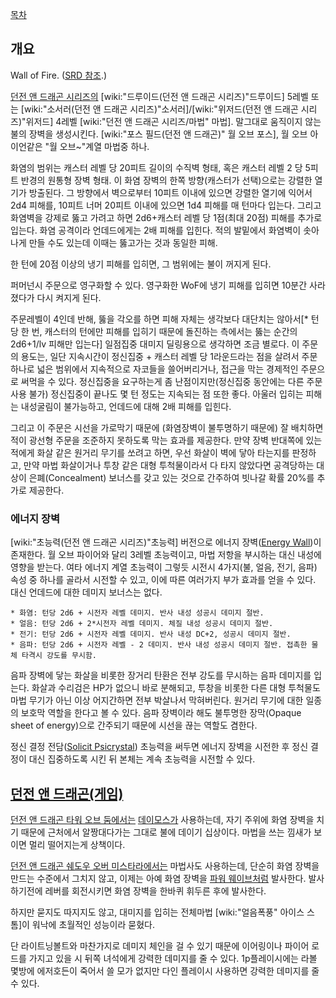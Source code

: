 [[목차]]

== 개요 ==
Wall of Fire. ([http://www.d20srd.org/srd/spells/wallOfFire.htm SRD 참조].)

[[던전 앤 드래곤 시리즈]]의 [wiki:"드루이드(던전 앤 드래곤 시리즈)"드루이드] 5레벨 또는 [wiki:"소서러(던전 앤 드래곤 시리즈)"소서러]/[wiki:"위저드(던전 앤 드래곤 시리즈)"위저드] 4레벨 [wiki:"던전 앤 드래곤 시리즈/마법" 마법]. 말그대로 움직이지 않는 불의 장벽을 생성시킨다. [wiki:"포스 필드(던전 앤 드래곤)" 월 오브 포스], 월 오브 아이언같은 "월 오브~"계열 마법중 하나.

화염의 범위는 캐스터 레벨 당 20피트 길이의 수직벽 형태, 혹은 캐스터 레벨 2 당 5피트 반경의 원통형 장벽 형태.
이 화염 장벽의 한쪽 방향(캐스터가 선택)으로는 강렬한 열기가 방출된다. 그 방향에서 벽으로부터 10피트 이내에 있으면 강렬한 열기에 익어서 2d4 피해를, 10피트 너머 20피트 이내에 있으면 1d4 피해를 매 턴마다 입는다. 그리고 화염벽을 강제로 뚫고 가려고 하면 2d6+캐스터 레벨 당 1점(최대 20점) 피해를 추가로 입는다. 화염 공격이라 언데드에게는 2배 피해를 입힌다. 적의 발밑에서 화염벽이 솟아나게 만들 수도 있는데 이때는 뚫고가는 것과 동일한 피해.

한 턴에 20점 이상의 냉기 피해를 입히면, 그 범위에는 불이 꺼지게 된다.

퍼머넌시 주문으로 영구화할 수 있다. 영구화한 WoF에 냉기 피해를 입히면 10분간 사라졌다가 다시 켜지게 된다.

주문레벨이 4인데 반해, 뚫을 각오를 하면 피해 자체는 생각보다 대단치는 않아서[* 턴 당 한 번, 캐스터의 턴에만 피해를 입히기 때문에 돌진하는 측에서는 뚫는 순간의 2d6+1/lv 피해만 입는다] 일점집중 대미지 딜링용으로 생각하면 조금 별로다. 이 주문의 용도는, 일단 지속시간이 정신집중 + 캐스터 레벨 당 1라운드라는 점을 살려서 주문 하나로 넓은 범위에서 지속적으로 자코들을 쓸어버리거나, 접근을 막는 경제적인 주문으로 써먹을 수 있다. 정신집중을 요구하는게 좀 난점이지만(정신집중 동안에는 다른 주문 사용 불가) 정신집중이 끝나도 몇 턴 정도는 지속되는 점 또한 좋다. 아울러 입히는 피해는 내성굴림이 불가능하고, 언데드에 대해 2배 피해를 입힌다.

그리고 이 주문은 시선을 가로막기 때문에 (화염장벽이 불투명하기 때문에) 잘 배치하면 적이 광선형 주문을 조준하지 못하도록 막는 효과를 제공한다. 만약 장벽 반대쪽에 있는 적에게 화살 같은 원거리 무기를 쏘려고 하면, 우선 화살이 벽에 닿아 타는지를 판정하고, 만약 마법 화살이거나 투창 같은 대형 투척물이라서 다 타지 않았다면 공격당하는 대상이 은폐(Concealment) 보너스를 갖고 있는 것으로 간주하여 빗나갈 확률 20%를 추가로 제공한다.

=== 에너지 장벽 ===

[wiki:"초능력(던전 앤 드래곤 시리즈)"초능력] 버전으로 에너지 장벽([http://www.d20srd.org/srd/psionic/powers/energyWall.htm Energy Wall])이 존재한다. 월 오브 파이어와 달리 3레벨 초능력이고, 마법 저항을 부시하는 대신 내성에 영향을 받는다. 여타 에너지 계열 초능력이 그렇듯 시전시 4가지(불, 얼음, 전기, 음파) 속성 중 하나를 골라서 시전할 수 있고, 이에 따른 여러가지 부가 효과를 얻을 수 있다. 대신 언데드에 대한 데미지 보너스는 없다.

 * 화염: 턴당 2d6 + 시전자 레벨 데미지. 반사 내성 성공시 데미지 절반.
 * 얼음: 턴당 2d6 + 2*시전자 레벨 데미지. 체질 내성 성공시 데미지 절반.
 * 전기: 턴당 2d6 + 시전자 레벨 데미지. 반사 내성 DC+2, 성공시 데미지 절반.
 * 음파: 턴당 2d6 + 시전자 레벨 - 2 데미지. 반사 내성 성공시 데미지 절반. 접촉한 물체 타격시 강도를 무시함.

음파 장벽에 닿는 화살을 비롯한 장거리 탄환은 전부 강도를 무시하는 음파 데미지를 입는다. 화살과 수리검은 HP가 없으니 바로 분해되고, 투창을 비롯한 다른 대형 투척물도 마법 무기가 아닌 이상 어지간하면 전부 박살나서 막혀버린다. 원거리 무기에 대한 일종의 보호막 역할을 한다고 볼 수 있다. 음파 장벽이라 해도 불투명한 장막(Opaque sheet of energy)으로 간주되기 때문에 시선을 끊는 역할도 겸한다.

정신 결정 전담([http://www.d20srd.org/srd/psionic/powers/solicitPsicrystal.htm Solicit Psicrystal]) 초능력을 써두면 에너지 장벽을 시전한 후 정신 결정이 대신 집중하도록 시킨 뒤 본체는 계속 초능력을 시전할 수 있다.

== [[던전 앤 드래곤(게임)]] ==

[[던전 앤 드래곤 타워 오브 둠]]에서는 [[데이모스]]가 사용하는데, 자기 주위에 화염 장벽을 치기 때문에 근처에서 알짱대다가는 그대로 불에 데이기 십상이다. 마법을 쓰는 낌새가 보이면 멀리 떨어지는게 상책이다.

[[던전 앤 드래곤 쉐도우 오버 미스타라]]에서는 마법사도 사용하는데, 단순히 화염 장벽을 만드는 수준에서 그치지 않고, 이제는 아예 화염 장벽을 [[파워 웨이브]]처럼 발사한다. 발사하기전에 레버를 회전시키면 화염 장벽을 한바퀴 휘두른 후에 발사한다.

하지만 묻지도 따지지도 않고, 대미지를 입히는 전체마법 [wiki:"얼음폭풍" 아이스 스톰]이 워낙에 초월적인 성능이라 묻혔다.

단 라이트닝볼트와 마찬가지로 데미지 체인을 걸 수 있기 때문에 이어링이나 파이어 로드를 가지고 있을 시 뒤쪽 녀석에게 강력한 데미지를 줄 수 있다. 1p플레이시에는 라볼 몇방에 에저호든이 죽어서 쓸 모가 없지만 다인 플레이시 사용하면 강력한 데미지를 줄 수 있다. 
